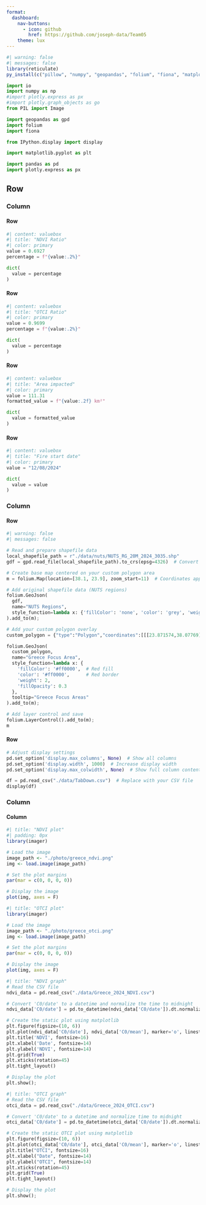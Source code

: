 ```yaml
---
format:
  dashboard:
    nav-buttons:
      - icon: github
        href: https://github.com/joseph-data/Team05
    theme: lux
---
```


```r
#| warning: false
#| messages: false
library(reticulate)
py_install(c("pillow", "numpy", "geopandas", "folium", "fiona", "matplotlib", "pandas", "plotly", "ipython"), pip = TRUE)

```

```python
import io
import numpy as np
#import plotly.express as px
#import plotly.graph_objects as go
from PIL import Image

import geopandas as gpd
import folium
import fiona

from IPython.display import display

import matplotlib.pyplot as plt

import pandas as pd
import plotly.express as px
```

## Row

### Column {width="10%"}

#### Row

```python
#| content: valuebox
#| title: "NDVI Ratio"
#| color: primary
value = 0.6927 
percentage = f"{value:.2%}"

dict(
  value = percentage
)
```

#### Row

```python
#| content: valuebox
#| title: "OTCI Ratio"
#| color: primary
value = 0.9699 
percentage = f"{value:.2%}"

dict(
  value = percentage
)
```

#### Row

```python
#| content: valuebox
#| title: "Area impacted"
#| color: primary
value = 111.31
formatted_value = f"{value:.2f} km²" 

dict(
  value = formatted_value
)
```
#### Row

```python
#| content: valuebox
#| title: "Fire start date"
#| color: primary
value = "12/08/2024"

dict(
  value = value
)
```

### Column

#### Row {height="80%"}

```python

#| warning: false
#| messages: false

# Read and prepare shapefile data
local_shapefile_path = r"./data/nuts/NUTS_RG_20M_2024_3035.shp"
gdf = gpd.read_file(local_shapefile_path).to_crs(epsg=4326)  # Convert to WGS84

# Create base map centered on your custom polygon area
m = folium.Map(location=[38.1, 23.9], zoom_start=11)  # Coordinates approximate to your polygon

# Add original shapefile data (NUTS regions)
folium.GeoJson(
  gdf,
  name="NUTS Regions",
  style_function=lambda x: {'fillColor': 'none', 'color': 'grey', 'weight': 0.5}
).add_to(m);

# Add your custom polygon overlay
custom_polygon = {"type":"Polygon","coordinates":[[[23.871574,38.07769],[23.859901,38.068095],[23.863335,38.059175],[23.861961,38.052822],[23.868313,38.052146],[23.878098,38.05458],[23.889599,38.059851],[23.89801,38.069717],[23.906422,38.069987],[23.915005,38.058094],[23.915176,38.051065],[23.924789,38.049037],[23.925476,38.039168],[23.938179,38.038763],[23.94556,38.042548],[23.947277,38.041196],[23.954659,38.045523],[23.954487,38.051065],[23.961353,38.060932],[23.952427,38.063095],[23.951225,38.07296],[23.958092,38.082419],[23.955517,38.085932],[23.964615,38.097146],[23.963242,38.108087],[23.958607,38.111734],[23.941441,38.124834],[23.946419,38.129426],[23.932858,38.136717],[23.931313,38.148328],[23.931484,38.160206],[23.95174,38.160746],[23.958778,38.167495],[23.963585,38.172488],[23.962727,38.181394],[23.95277,38.205544],[23.949165,38.221864],[23.940411,38.229416],[23.929081,38.227932],[23.922558,38.223212],[23.927021,38.233596],[23.931999,38.241281],[23.917408,38.242629],[23.905048,38.240742],[23.899384,38.231978],[23.896294,38.221999],[23.89801,38.211344],[23.890629,38.202846],[23.874149,38.182069],[23.891144,38.170869],[23.901443,38.173298],[23.902817,38.190704],[23.906593,38.188276],[23.908482,38.174512],[23.907623,38.16628],[23.901443,38.163041],[23.895607,38.148463],[23.899555,38.134422],[23.888912,38.117407],[23.888054,38.107952],[23.896809,38.096876],[23.888397,38.085122],[23.871574,38.07769]]]}

folium.GeoJson(
  custom_polygon,
  name="Greece Focus Area",
  style_function=lambda x: {
    'fillColor': '#ff0000',  # Red fill
    'color': '#ff0000',      # Red border
    'weight': 2,
    'fillOpacity': 0.3
  },
  tooltip="Greece Focus Areas"
).add_to(m);

# Add layer control and save
folium.LayerControl().add_to(m);
m
```

#### Row

```python

# Adjust display settings
pd.set_option('display.max_columns', None)  # Show all columns
pd.set_option('display.width', 1000)  # Increase display width
pd.set_option('display.max_colwidth', None)  # Show full column content

df = pd.read_csv("./data/TabDown.csv")  # Replace with your CSV file
display(df)

```

### Column

#### Column {.tabset}

```r
#| title: "NDVI plot"
#| padding: 0px
library(imager)

# Load the image
image_path <- "./photo/greece_ndvi.png"
img <- load.image(image_path)

# Set the plot margins
par(mar = c(0, 0, 0, 0))

# Display the image
plot(img, axes = F)
```

```r
#| title: "OTCI plot"
library(imager)

# Load the image
image_path <- "./photo/greece_otci.png"
img <- load.image(image_path)

# Set the plot margins
par(mar = c(0, 0, 0, 0))

# Display the image
plot(img, axes = F)
```

```python
#| title: "NDVI graph"
# Read the CSV file
ndvi_data = pd.read_csv("./data/Greece_2024_NDVI.csv")

# Convert 'C0/date' to a datetime and normalize the time to midnight
ndvi_data['C0/date'] = pd.to_datetime(ndvi_data['C0/date']).dt.normalize()

# Create the static plot using matplotlib
plt.figure(figsize=(10, 6))
plt.plot(ndvi_data['C0/date'], ndvi_data['C0/mean'], marker='o', linestyle='-', color='blue')
plt.title('NDVI', fontsize=16)
plt.xlabel('Date', fontsize=14)
plt.ylabel('NDVI', fontsize=14)
plt.grid(True)
plt.xticks(rotation=45)
plt.tight_layout()

# Display the plot
plt.show();

```

```python
#| title: "OTCI graph"
# Read the CSV file
otci_data = pd.read_csv("./data/Greece_2024_OTCI.csv")

# Convert 'C0/date' to a datetime and normalize time to midnight
otci_data['C0/date'] = pd.to_datetime(otci_data['C0/date']).dt.normalize()

# Create the static OTCI plot using matplotlib
plt.figure(figsize=(10, 6))
plt.plot(otci_data['C0/date'], otci_data['C0/mean'], marker='o', linestyle='-', color='green')
plt.title("OTCI", fontsize=16)
plt.xlabel("Date", fontsize=14)
plt.ylabel("OTCI", fontsize=14)
plt.xticks(rotation=45)
plt.grid(True)
plt.tight_layout()

# Display the plot
plt.show();


```

